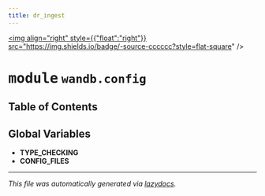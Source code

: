 ```yaml
---
title: dr_ingest
---
```


<a href="https://github.com/drothermel/dr_ingest/blob/main/src/dr_ingest/wandb/config.py"><img align="right" style={{"float":"right"}} src="https://img.shields.io/badge/-source-cccccc?style=flat-square" /></a>

# <kbd>module</kbd> `wandb.config`



## Table of Contents



**Global Variables**
---------------
- **TYPE_CHECKING**
- **CONFIG_FILES**




---

_This file was automatically generated via [lazydocs](https://github.com/ml-tooling/lazydocs)._
